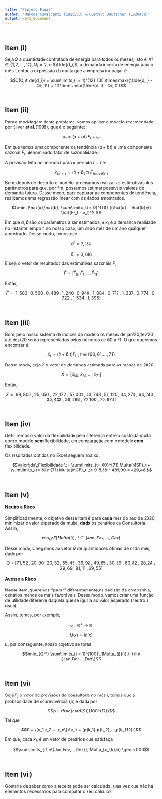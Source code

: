 ---
title: "Projeto Final"
author: "Marcos Cavalcanti (1920533) & Gustavo Deutscher (1820438)"
output: word_document
---
  
<br>
  
## Item (i)  
  
Seja $Q$ a quantidade contratada de energia para todos os meses, isto é, $\forall i\in \{1,2,...,12\}, Q_{i} = Q$, e $\tilde{d_i}$, a demanda incerta de energia para o mês $i$, então a expressão da multa que a empresa irá pagar é  
  
  
$$C(Q,\tilde{d_i}) = \sum\limits_{i = 1}^{12} 100 \times max\{\tilde{d_i} - Q\;,0\} + 10 \times min\{\tilde{d_i} - Q\;,0\}$$  
  
<br>  
  
## Item (ii)  
  
Para a modelagem deste problema, vamos aplicar o modelo recomendado por Silver **et al.**(1998), que é o seguinte:
  
$$x_t = (a+bt) \;F_t + \epsilon_t$$  
  
Em que temos uma componente de tendência $(a+bt)$ e uma componente sazonal $F_t$, denominado fator de sazonalidade.  
  
A previsão feita no período $t$ para o período $t+\tau$ é:  
  
$$\hat{x}_{t,t+\tau} = (\hat{â}+\hat{b}_t\;\tau)\;\hat{F}_{t(mod(\tau))}$$

Bom, depois de descrito o modelo, precisamos realizar as estimativas dos parâmetros para que, por fim, possamos estimar possíveis valores de demanda futura. Desse modo, para capturar as componentes de tendência, realizamos uma regressão linear com os dados amostrados.  
  
$$\min_{\hat{a},\hat{b}} \sum\limits_{t = 0}^{59} ((\hat{a} + \hat{b}\;t) \hat{F}_t - x_t)^2 $$  
  
Em que $\hat{a},\hat{b}$ são os parâmetros a ser estimados, e $x_t$ é a demanda realidade no instante tempo $t$, no nosso caso, um dado mês de um ano qualquer amostrado. Desse modo, temos que   
  
$$\hat{a}^* = 7,150 $$  
  
$$\hat{b}^* = 0,616$$
  
E seja o vetor de resultados das estimativas sazonais $\hat{F}$,  
  
$$\hat{F} = \left [\hat{F}_0, \hat{F}_1, ...,\hat{F}_{11} \right] $$  
  
Então,  
  
$$\hat{F} = \left [1,583\;,\; 0,560\;,\;0,489\;,\;1,240\;,\;0,940\;,\;1,084\;,\;0,717\;,\;1,337\;,\;0,774\;,\;0,722\;,\;1,534\;,\;1,395 \right]$$  
  
<br>  
  
## Item (iii)  
  
Bom, pelo nosso sistema de índices do modelo os meses de jan/20,fev/20 até dez/20 serão representados pelos números de 60 a 71. O que queremos encontrar é:  
  
$$\hat{x}_t = (\hat{a} + \hat{b}\;t) \hat{F}_t\;\;,t \in\{60,61,...,71\}$$
  
Desse modo, seja $\hat{X}$ o vetor de demanda estimada para os meses de 2020,  
  
$$\hat{X} = \left[\hat{x}_{60},\hat{x}_{61},...,\hat{x}_{71}\right]$$  
  
Então,  
  
$$\hat{X} = \left[69,800\;,\;25,050\;,\;22,172\;,\;57,001\;,\;43,743\;,\;51,120\;,\;34,273\;,\;64,740\;,\;35,402\;,\;38,398\;,\;77,106\;,\;70,974 \right]$$
  
  
<br>  
  
## Item (iv)  
  
Definiremos o valor da flexibilidade pela diferença entre o custo da multa com o modelo **sem** flexibilidade, em comparação com o modelo **com** flexibilidade.  
  
Os resultados obtidos no Excel seguem abaixo.
  
  
$$Valor\;da\;Flexibilidade \;= \sum\limits_{t= 60}^{71} Multa(MSF)_t + \sum\limits_{t= 60}^{71} Multa(MCF)_t \;= 915,38 - 485,90 = 429,48 $$  
  
<br>  
  
## Item (v)  
  
#### Neutro a Risco  
  
Simplificadamente, o objetivo desse item é para **cada** mês do ano de 2020, minimizar o valor esperado da multa, **dado** os cenários da Consultoria. Assim,  
  
$$\min_{Q^*} E[Multa(i)]\;,\; i \in\{Jan,Fev,...,Dez\}$$
  
Desse modo, Chegamos ao vetor $Q$ de quantidades ótimas de cada mês, dado por  
  
$$Q = \left[ 71,52\;,\;20,90\;,\;20,32\;,\;55,45\;,\;36,92\;,\;49,85\;,\;30,89\;,\;60,82\;,\;28,24\;,\;29,69\;,\;81,11\;,\;69,55  \right]$$  
  
#### Avesso a Risco  
  
Nesse item, queremos "pesar" diferentemente,na decisão da companhia, cenários menos ou mais favoráveis. Desse modo, vamos criar uma função de utilidade diferente daquela que se iguala ao valor esperado (neutro a risco).  
  
Assim, temos, por exemplo,  
  
$$U: \mathbb{R}^+ \rightarrow \mathbb{R}$$  
  
$$U(x) = ln(x)$$  
  
E, por conseguinte, nosso objetivo se torna  
  
$$\min_{Q^*} \sum\limits_{j = 1}^{100}U(Multa_{j}(i)),\; i \in\{Jan,Fev,...,Dez\}$$  
  
<br>  
  
## Item (vi)  
  
Seja $P_i$ o vetor de previsões da consultoria no mês $i$, temos que a probabilidade de sobrevivência ($p$) é dada por  
  
$$p = \frac{card(S)}{100^{12}}$$  
  
Tal que  
  
$$S = \{x_1,x_2,...,x_n\}\\x_k = [p{k_1},p{k_2},...,p{k_{12}}]$$    
  
Em que, cada $x_k$ é um vetor de cenários que satisfaça   
  
$$\sum\limits_{i \in\{Jan,Fev,...,Dez\}} Multa_{x_{k}}(i) \geq 5.000$$  
  
<br>  
  
  
## Item (vii)  
  
Gostaria de saber como a receita pode ser calculada, uma vez que não há elementos necessários para computar o seu cálculo?  
  

  


  

  

 
  













  


